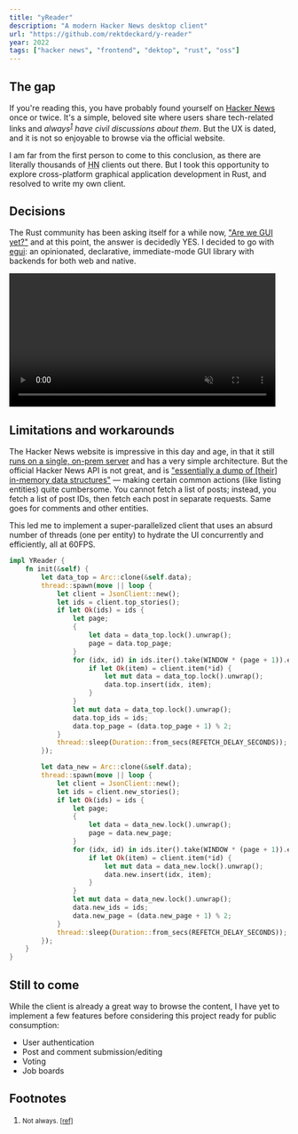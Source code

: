```yaml
---
title: "yReader"
description: "A modern Hacker News desktop client"
url: "https://github.com/rektdeckard/y-reader"
year: 2022
tags: ["hacker news", "frontend", "dektop", "rust", "oss"]
---
```



## The gap

If you're reading this, you have probably found yourself on [Hacker News](https://news.ycombinator.com) once or twice. It's a simple, beloved site where users share tech-related links and <em>always<sup><a id="ref-1" href="#footnote-1">1</a></sup> have civil discussions about them</em>. But the UX is dated, and it is not so enjoyable to browse via the official website.

I am far from the first person to come to this conclusion, as there are literally thousands of <abbr title="Hacker News">HN</abbr> clients out there. But I took this opportunity to explore cross-platform graphical application development in Rust, and resolved to write my own client.

## Decisions

The Rust community has been asking itself for a while now, ["Are we GUI yet?"](https://www.areweguiyet.com)
and at this point, the answer is decidedly YES. I decided to go with [egui](https://github.com/emilk/egui): an opinionated, declarative, immediate-mode GUI library with backends for both web and native.

<AppWindow chrome title="YReader" caption="A modern Hacker News client">
  <ThemeFilter>
    <video autoPlay muted loop width="480">
      <source src={yReaderVideo} type="video/mp4" />
    </video>
  </ThemeFilter>
</AppWindow>

## Limitations and workarounds

The Hacker News website is impressive in this day and age, in that it still [runs on a single, on-prem server](https://news.ycombinator.com/item?id=16076041) and has a very simple architecture. But the official Hacker News API is not great, and is ["essentially a dump of \[their\] in-memory data structures"](https://github.com/HackerNews/API#design) — making certain common actions (like listing entities) quite cumbersome. You cannot fetch a list of posts; instead, you fetch a list of post IDs, then fetch each post in separate requests. Same goes for comments and other entities.

This led me to implement a super-parallelized client that uses an absurd number of threads (one per entity) to hydrate the UI concurrently and efficiently, all at 60FPS.

```rust
impl YReader {
    fn init(&self) {
        let data_top = Arc::clone(&self.data);
        thread::spawn(move || loop {
            let client = JsonClient::new();
            let ids = client.top_stories();
            if let Ok(ids) = ids {
                let page;
                {
                    let data = data_top.lock().unwrap();
                    page = data.top_page;
                }
                for (idx, id) in ids.iter().take(WINDOW * (page + 1)).enumerate() {
                    if let Ok(item) = client.item(*id) {
                        let mut data = data_top.lock().unwrap();
                        data.top.insert(idx, item);
                    }
                }
                let mut data = data_top.lock().unwrap();
                data.top_ids = ids;
                data.top_page = (data.top_page + 1) % 2;
            }
            thread::sleep(Duration::from_secs(REFETCH_DELAY_SECONDS));
        });

        let data_new = Arc::clone(&self.data);
        thread::spawn(move || loop {
            let client = JsonClient::new();
            let ids = client.new_stories();
            if let Ok(ids) = ids {
                let page;
                {
                    let data = data_new.lock().unwrap();
                    page = data.new_page;
                }
                for (idx, id) in ids.iter().take(WINDOW * (page + 1)).enumerate() {
                    if let Ok(item) = client.item(*id) {
                        let mut data = data_new.lock().unwrap();
                        data.new.insert(idx, item);
                    }
                }
                let mut data = data_new.lock().unwrap();
                data.new_ids = ids;
                data.new_page = (data.new_page + 1) % 2;
            }
            thread::sleep(Duration::from_secs(REFETCH_DELAY_SECONDS));
        });
    }
}
```

## Still to come

While the client is already a great way to browse the content, I have yet to implement a few features before considering this project ready for public consumption:

- User authentication
- Post and comment submission/editing
- Voting
- Job boards

## Footnotes

<ol>
  <li>
    <small id="footnote-1">
      Not always. <a href="#ref-1">[ref]</a>
    </small>
  </li>
</ol>
